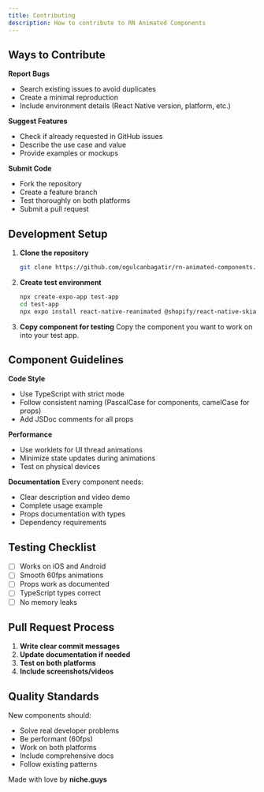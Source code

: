 ```yaml
---
title: Contributing
description: How to contribute to RN Animated Components
---
```

## Ways to Contribute

**Report Bugs**
- Search existing issues to avoid duplicates
- Create a minimal reproduction
- Include environment details (React Native version, platform, etc.)

**Suggest Features** 
- Check if already requested in GitHub issues
- Describe the use case and value
- Provide examples or mockups

**Submit Code**
- Fork the repository
- Create a feature branch
- Test thoroughly on both platforms
- Submit a pull request

## Development Setup

1. **Clone the repository**
   ```bash
   git clone https://github.com/ogulcanbagatir/rn-animated-components.git
   ```

2. **Create test environment**
   ```bash
   npx create-expo-app test-app
   cd test-app
   npx expo install react-native-reanimated @shopify/react-native-skia react-native-gesture-handler
   ```

3. **Copy component for testing**
   Copy the component you want to work on into your test app.

## Component Guidelines

**Code Style**
- Use TypeScript with strict mode
- Follow consistent naming (PascalCase for components, camelCase for props)
- Add JSDoc comments for all props

**Performance**
- Use worklets for UI thread animations
- Minimize state updates during animations
- Test on physical devices

**Documentation**
Every component needs:
- Clear description and video demo
- Complete usage example
- Props documentation with types
- Dependency requirements

## Testing Checklist

- [ ] Works on iOS and Android
- [ ] Smooth 60fps animations  
- [ ] Props work as documented
- [ ] TypeScript types correct
- [ ] No memory leaks

## Pull Request Process

1. **Write clear commit messages**
2. **Update documentation if needed**
3. **Test on both platforms**
4. **Include screenshots/videos**

## Quality Standards

New components should:
- Solve real developer problems
- Be performant (60fps)
- Work on both platforms
- Include comprehensive docs
- Follow existing patterns

Made with love by **niche.guys**